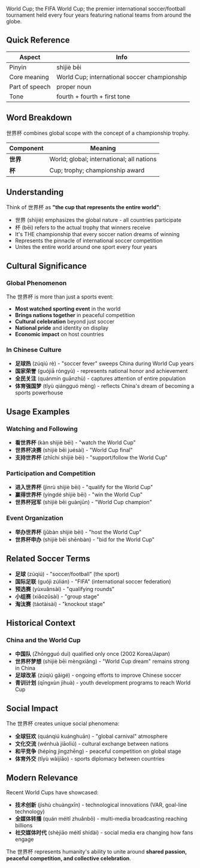 World Cup; the FIFA World Cup; the premier international soccer/football tournament held every four years featuring national teams from around the globe.

## Quick Reference

| Aspect         | Info                                                           |
| -------------- | -------------------------------------------------------------- |
| Pinyin         | shìjiè bēi                                                     |
| Core meaning   | World Cup; international soccer championship                   |
| Part of speech | proper noun                                                    |
| Tone           | fourth + fourth + first tone                                   |

## Word Breakdown

世界杯 combines global scope with the concept of a championship trophy.

| Component | Meaning                                                        |
| --------- | -------------------------------------------------------------- |
| **世界**  | World; global; international; all nations                     |
| **杯**    | Cup; trophy; championship award                               |

## Understanding

Think of 世界杯 as **"the cup that represents the entire world"**:

- 世界 (shìjiè) emphasizes the global nature - all countries participate
- 杯 (bēi) refers to the actual trophy that winners receive
- It's THE championship that every soccer nation dreams of winning
- Represents the pinnacle of international soccer competition
- Unites the entire world around one sport every four years

## Cultural Significance

### **Global Phenomenon**
The 世界杯 is more than just a sports event:

- **Most watched sporting event** in the world
- **Brings nations together** in peaceful competition
- **Cultural celebration** beyond just soccer
- **National pride** and identity on display
- **Economic impact** on host countries

### **In Chinese Culture**
- **足球热** (zúqiú rè) - "soccer fever" sweeps China during World Cup years
- **国家荣誉** (guójiā róngyù) - represents national honor and achievement
- **全民关注** (quánmín guānzhù) - captures attention of entire population
- **体育强国梦** (tǐyù qiángguó mèng) - reflects China's dream of becoming a sports powerhouse

## Usage Examples

### **Watching and Following**
- **看世界杯** (kàn shìjiè bēi) - "watch the World Cup"
- **世界杯决赛** (shìjiè bēi juésài) - "World Cup final"
- **支持世界杯** (zhīchí shìjiè bēi) - "support/follow the World Cup"

### **Participation and Competition**
- **进入世界杯** (jìnrù shìjiè bēi) - "qualify for the World Cup"
- **赢得世界杯** (yíngdé shìjiè bēi) - "win the World Cup"
- **世界杯冠军** (shìjiè bēi guànjūn) - "World Cup champion"

### **Event Organization**
- **举办世界杯** (jǔbàn shìjiè bēi) - "host the World Cup"
- **世界杯申办** (shìjiè bēi shēnbàn) - "bid for the World Cup"

## Related Soccer Terms

- **足球** (zúqiú) - "soccer/football" (the sport)
- **国际足联** (guójì zúlián) - "FIFA" (international soccer federation)
- **预选赛** (yùxuǎnsài) - "qualifying rounds"
- **小组赛** (xiǎozǔsài) - "group stage"
- **淘汰赛** (táotàisài) - "knockout stage"

## Historical Context

### **China and the World Cup**
- **中国队** (Zhōngguó duì) qualified only once (2002 Korea/Japan)
- **世界杯梦想** (shìjiè bēi mèngxiǎng) - "World Cup dream" remains strong in China
- **足球改革** (zúqiú gǎigé) - ongoing efforts to improve Chinese soccer
- **青训计划** (qīngxùn jìhuà) - youth development programs to reach World Cup

## Social Impact

The 世界杯 creates unique social phenomena:

- **全球狂欢** (quánqiú kuánghuān) - "global carnival" atmosphere
- **文化交流** (wénhuà jiāoliú) - cultural exchange between nations
- **和平竞争** (hépíng jìngzhēng) - peaceful competition on global stage
- **体育外交** (tǐyù wàijiāo) - sports diplomacy between countries

## Modern Relevance

Recent World Cups have showcased:
- **技术创新** (jìshù chuàngxīn) - technological innovations (VAR, goal-line technology)
- **全媒体转播** (quán méitǐ zhuǎnbō) - multi-media broadcasting reaching billions
- **社交媒体时代** (shèjiāo méitǐ shídài) - social media era changing how fans engage

The 世界杯 represents humanity's ability to unite around **shared passion, peaceful competition, and collective celebration**.
